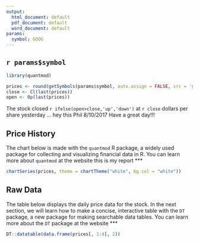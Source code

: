 ```yaml
---
output:
  html_document: default
  pdf_document: default
  word_document: default
params:
  symbol: GOOG
---
```


## `r params$symbol`

```r

library(quantmod)

prices <- round(getSymbols(params$symbol, auto.assign = FALSE, src = 'google'), 2)
close <- Cl(last(prices))
open <- Op(last(prices))
```

The stock closed `r ifelse(open>close,'up','down')` at `r close` dollars per share yesterday ... hey this Phil 8/10/2017 Have a great day!!!

## Price History

The chart below is made with the `quantmod` R package, a widely used package for collecting and visualizing financial data in R. You can learn more about `quantmod` at the website this is my report
***
  
```r
chartSeries(prices, theme = chartTheme("white", bg.col = "white"))
```

## Raw Data

The table below displays the daily price data for the stock. In the next section, we will learn how to make a concise, interactive table with the `DT` package, a new package for making searchable data tables. You can learn more about the `DT` package at the website 
***
  
```r
DT::datatable(data.frame(prices[, 1:4], 2))
```

